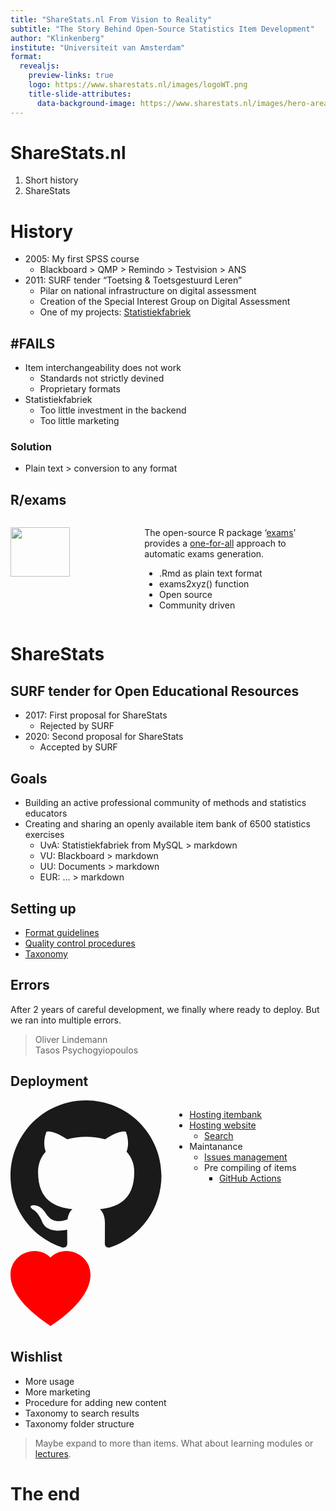 ```yaml
---
title: "ShareStats.nl From Vision to Reality"
subtitle: "The Story Behind Open-Source Statistics Item Development"
author: "Klinkenberg"
institute: "Universiteit van Amsterdam"
format: 
  revealjs:
    preview-links: true
    logo: https://www.sharestats.nl/images/logoWT.png
    title-slide-attributes:
      data-background-image: https://www.sharestats.nl/images/hero-area-sharestats.webp
---
```


# ShareStats.nl

1. Short history
2. ShareStats

# History {data-background="#57CBCC"}

* 2005: My first SPSS course
    * Blackboard > QMP > Remindo > Testvision > ANS
* 2011: SURF tender "Toetsing & Toetsgestuurd Leren"
    * Pilar on national infrastructure on digital assessment
    * Creation of the Special Interest Group on Digital Assessment
    * One of my projects: [Statistiekfabriek](https://www.surf.nl/files/2019-04/folder%20statistiekfabriek.pdf)

## #FAILS

* Item interchangeability does not work
    * Standards not strictly devined
    * Proprietary formats
* Statistiekfabriek
    * Too little investment in the backend
    * Too little marketing

### Solution
::: {.incremental}
* Plain text > conversion to any format
:::

## R/exams

:::: {.columns}

::: {.column width="40%"}

![](https://www.r-exams.org/images/oneforall.svg){width=70%}

:::

::: {.column width="60%"}

The open-source R package ‘[exams](https://www.r-exams.org)’ provides a [one-for-all](https://www.r-exams.org/intro/oneforall/) approach to automatic exams generation.

* .Rmd as plain text format
* exams2xyz() function
* Open source
* Community driven

:::

::::

# ShareStats {data-background="#57CBCC"}

## SURF tender for Open Educational Resources

::: {.incremental}
* 2017: First proposal for ShareStats
    * Rejected by SURF
* 2020: Second proposal for ShareStats
    * Accepted by SURF
:::

## Goals

* Building an active professional community of methods and statistics educators
* Creating and sharing an openly available item bank of 6500 statistics exercises
    * UvA: Statistiekfabriek from MySQL > markdown
    * VU: Blackboard > markdown
    * UU: Documents > markdown
    * EUR: ... > markdown
    
## Setting up

* [Format guidelines](https://www.sharestats.nl/development/ItemDevelopment.html)
* [Quality control procedures](https://www.sharestats.nl/development/qualityProcedure.html)
* [Taxonomy](https://www.sharestats.nl/taxonomy/taxonomy_tree.html)

## Errors

After 2 years of careful development, we finally where ready to deploy. But we ran into multiple errors.

::: {.fragment}

> Oliver Lindemann <br> Tasos Psychogyiopoulos

:::

## Deployment

:::: {.columns}

::: {.column width="50%"}

<svg xmlns="http://www.w3.org/2000/svg" width="256" height="256" fill="currentColor" class="bi bi-github" viewBox="0 0 16 16">
  <path d="M8 0C3.58 0 0 3.58 0 8c0 3.54 2.29 6.53 5.47 7.59.4.07.55-.17.55-.38 0-.19-.01-.82-.01-1.49-2.01.37-2.53-.49-2.69-.94-.09-.23-.48-.94-.82-1.13-.28-.15-.68-.52-.01-.53.63-.01 1.08.58 1.23.82.72 1.21 1.87.87 2.33.66.07-.52.28-.87.51-1.07-1.78-.2-3.64-.89-3.64-3.95 0-.87.31-1.59.82-2.15-.08-.2-.36-1.02.08-2.12 0 0 .67-.21 2.2.82.64-.18 1.32-.27 2-.27s1.36.09 2 .27c1.53-1.04 2.2-.82 2.2-.82.44 1.1.16 1.92.08 2.12.51.56.82 1.27.82 2.15 0 3.07-1.87 3.75-3.65 3.95.29.25.54.73.54 1.48 0 1.07-.01 1.93-.01 2.2 0 .21.15.46.55.38A8.01 8.01 0 0 0 16 8c0-4.42-3.58-8-8-8"/>
</svg>

<svg xmlns="http://www.w3.org/2000/svg" width="128" height="128" fill="red" class="bi bi-heart-fill" viewBox="0 0 16 16">
  <path fill-rule="evenodd" d="M8 1.314C12.438-3.248 23.534 4.735 8 15-7.534 4.736 3.562-3.248 8 1.314"/>
</svg>

:::

::: {.column width="50%"}

* [Hosting itembank](https://github.com/ShareStats/itembank)
* [Hosting website](https://www.sharestats.nl)
    * [Search](https://www.sharestats.nl/items-df.html)
* Maintanance
    * [Issues management](https://github.com/ShareStats/itembank/issues)
    * Pre compiling of items
      * [GitHub Actions](https://github.com/ShareStats/itembank/blob/main/.github/workflows/packaging-action.yml)
      
:::

::::

## Wishlist

* More usage
* More marketing
* Procedure for adding new content
* Taxonomy to search results
* Taxonomy folder structure

> Maybe expand to more than items. What about learning modules or [lectures](https://github.com/ShKlinkenberg/statistics-lectures).

# The end {data-background="#57CBCC"}
    